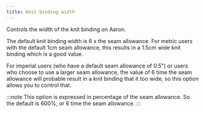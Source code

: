 ```yaml
---
title: Knit binding width
---
```


Controls the width of the knit binding on Aaron.

The default knit binding width is 6 x the seam allowance. For metric users
with the default 1cm seam allowance, this results in a 1.5cm wide knit binding
which is a good value.

For imperial users (who have a default seam allowance of 0.5") or users who
choose to use a larger seam allowance, the value of 6 time the seam allowance
will probable result in a knit binding that it too wide, so this option allows
you to control that.

:::note
This option is expressed in percentage of the seam allowance. So the default is
600%, or 6 time the seam allowance.
:::
